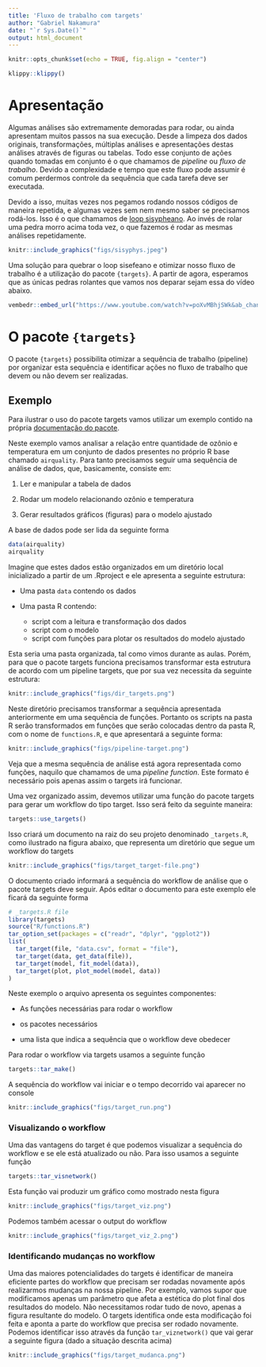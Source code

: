 ```yaml
---
title: 'Fluxo de trabalho com targets'
author: "Gabriel Nakamura"
date: "`r Sys.Date()`"
output: html_document
---
```


```r
knitr::opts_chunk$set(echo = TRUE, fig.align = "center")
```

```r
klippy::klippy()
```

# Apresentação

Algumas análises são extremamente demoradas para rodar, ou ainda apresentam muitos passos na sua execução. Desde a limpeza dos dados originais, transformações, múltiplas análises e apresentações destas análises através de figuras ou tabelas. Todo esse conjunto de ações quando tomadas em conjunto é o que chamamos de *pipeline* ou *fluxo de trabalho*. Devido a complexidade e tempo que este fluxo pode assumir é comum perdermos controle da sequência que cada tarefa deve ser executada. 

Devido a isso, muitas vezes nos pegamos rodando nossos códigos de maneira repetida, e algumas vezes sem nem mesmo saber se precisamos rodá-los. Isso é o que chamamos de [loop sisypheano](https://en.wikipedia.org/wiki/Sisyphus). Ao invés de rolar uma pedra morro acima toda vez, o que fazemos é rodar as mesmas análises repetidamente.


```r
knitr::include_graphics("figs/sisyphys.jpeg")
```


Uma solução para quebrar o loop sisefeano e otimizar nosso fluxo de trabalho é a utilização do pacote `{targets}`. A partir de agora, esperamos que as únicas pedras rolantes que vamos nos deparar sejam essa do vídeo abaixo.

```r
vembedr::embed_url("https://www.youtube.com/watch?v=poXvMBhjSWk&ab_channel=4MLgigs")
```


# O pacote `{targets}`

O pacote `{targets}` possibilita otimizar a sequência de trabalho (pipeline) por organizar esta sequência e identificar ações no fluxo de trabalho que devem ou não devem ser realizadas.

## Exemplo

Para ilustrar o uso do pacote targets vamos utilizar um exemplo contido na própria [documentação do pacote](https://books.ropensci.org/targets/).

Neste exemplo vamos analisar a relação entre quantidade de ozônio e temperatura em um conjunto de dados presentes no próprio R base chamado `airquality`. Para tanto precisamos seguir uma sequência de análise de dados, que, basicamente, consiste em:

1.  Ler e manipular a tabela de dados

2. Rodar um modelo relacionando ozônio e temperatura

3. Gerar resultados gráficos (figuras) para o modelo ajustado

A base de dados pode ser lida da seguinte forma

```r
data(airquality)
airquality
```

Imagine que estes dados estão organizados em um diretório local inicializado a partir de um .Rproject e ele apresenta a seguinte estrutura:

- Uma pasta `data` contendo os dados

- Uma pasta R contendo:
    + script com a leitura e transformação dos dados
    + script com o modelo
    + script com funções para plotar os resultados do modelo ajustado 
    
Esta seria uma pasta organizada, tal como vimos durante as aulas. Porém, para que o pacote targets funciona precisamos transformar esta estrutura de acordo com um pipeline targets, que por sua vez necessita da seguinte estrutura:

```r
knitr::include_graphics("figs/dir_targets.png")
```

Neste diretório precisamos transformar a sequência apresentada anteriormente em uma sequência de funções. Portanto os scripts na pasta R serão transformados em funções que serão colocadas dentro da pasta R, com o nome de `functions.R`, e que apresentará a seguinte forma:

```r
knitr::include_graphics("figs/pipeline-target.png")
```

Veja que a mesma sequência de análise está agora representada como funções, naquilo que chamamos de uma *pipeline function*. Este formato é necessário pois apenas assim o targets irá funcionar.

Uma vez organizado assim, devemos utilizar uma função do pacote targets para gerar um workflow do tipo target. Isso será feito da seguinte maneira:

```r
targets::use_targets()
```

Isso criará um documento na raiz do seu projeto denominado `_targets.R`, como ilustrado na figura abaixo, que representa um diretório que segue um workflow do targets

```r
knitr::include_graphics("figs/target_target-file.png")
```

O documento criado informará a sequência do workflow de análise que o pacote targets deve seguir. Após editar o documento para este exemplo ele ficará da seguinte forma

```r
# _targets.R file
library(targets)
source("R/functions.R")
tar_option_set(packages = c("readr", "dplyr", "ggplot2"))
list(
  tar_target(file, "data.csv", format = "file"),
  tar_target(data, get_data(file)),
  tar_target(model, fit_model(data)),
  tar_target(plot, plot_model(model, data))
)
```

Neste exemplo o arquivo apresenta os seguintes componentes: 

- As funções necessárias para rodar o workflow

- os pacotes necessários

- uma lista que indica a sequência que o workflow deve obedecer


Para rodar o workflow via targets usamos a seguinte função

```r
targets::tar_make()
```

A sequência do workflow vai iniciar e o tempo decorrido vai aparecer no console

```r
knitr::include_graphics("figs/target_run.png")
```

### Visualizando o workflow

Uma das vantagens do target é que podemos visualizar a sequência do workflow e se ele está atualizado ou não. Para isso usamos a seguinte função

```r
targets::tar_visnetwork()
```

Esta função vai produzir um gráfico como mostrado nesta figura

```r
knitr::include_graphics("figs/target_viz.png")
```

Podemos também acessar o output do workflow

```r
knitr::include_graphics("figs/target_viz_2.png")
```

### Identificando mudanças no workflow

Uma das maiores potencialidades do targets é identificar de maneira eficiente partes do workflow que precisam ser rodadas novamente após realizarmos mudanças na nossa pipeline. Por exemplo, vamos supor que modificamos apenas um parâmetro que afeta a estética do plot final dos resultados do modelo. Não necessitamos rodar tudo de novo, apenas a figura resultante do modelo. O targets identifica onde esta modificação foi feita e aponta a parte do workflow que precisa ser rodado novamente. Podemos identificar isso através da função `tar_viznetwork()` que vai gerar a seguinte figura (dado a situação descrita acima)

```r
knitr::include_graphics("figs/target_mudanca.png")
```


